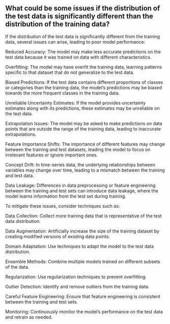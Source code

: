 ## What could be some issues if the distribution of the test data is significantly different than the distribution of the training data?


If the distribution of the test data is significantly different from the training data, several issues can arise, leading to poor model performance:

Reduced Accuracy: The model may make less accurate predictions on the test data because it was trained on data with different characteristics.

Overfitting: The model may have overfit the training data, learning patterns specific to that dataset that do not generalize to the test data.

Biased Predictions: If the test data contains different proportions of classes or categories than the training data, the model's predictions may be biased towards the more frequent classes in the training data.

Unreliable Uncertainty Estimates: If the model provides uncertainty estimates along with its predictions, these estimates may be unreliable on the test data.

Extrapolation Issues: The model may be asked to make predictions on data points that are outside the range of the training data, leading to inaccurate extrapolations.

Feature Importance Shifts: The importance of different features may change between the training and test datasets, leading the model to focus on irrelevant features or ignore important ones.

Concept Drift: In time-series data, the underlying relationships between variables may change over time, leading to a mismatch between the training and test data.

Data Leakage: Differences in data preprocessing or feature engineering between the training and test sets can introduce data leakage, where the model learns information from the test set during training.

To mitigate these issues, consider techniques such as:

Data Collection: Collect more training data that is representative of the test data distribution.

Data Augmentation: Artificially increase the size of the training dataset by creating modified versions of existing data points.

Domain Adaptation: Use techniques to adapt the model to the test data distribution.

Ensemble Methods: Combine multiple models trained on different subsets of the data.

Regularization: Use regularization techniques to prevent overfitting.

Outlier Detection: Identify and remove outliers from the training data.

Careful Feature Engineering: Ensure that feature engineering is consistent between the training and test sets.

Monitoring: Continuously monitor the model's performance on the test data and retrain as needed.